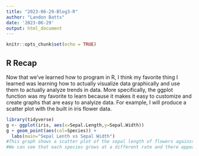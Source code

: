 ```yaml
---
title: "2023-06-29-Blog3-R"
author: "Landon Batts"
date: '2023-06-29'
output: html_document
---
```


```r
knitr::opts_chunk$set(echo = TRUE)
```

## R Recap
Now that we've learned how to program in R, I think my favorite thing I learned was learning how to actually visualize data graphically and use them to actually analyze trends in data. More specifically, the ggplot function was my favorite to learn because it makes it easy to customize and create graphs that are easy to analyize data. For example, I will produce a scatter plot with the built in iris flower data.
```r
library(tidyverse)
g <- ggplot(iris, aes(x=Sepal.Length,y=Sepal.Width))
g + geom_point(aes(col=Species)) +
  labs(main="Sepal Lenth vs Sepal Width")
#This graph shows a scatter plot of the sepal length of flowers against the sepal width with the colors representing the species of flower.
#We can see that each species grows at a different rate and there appears to be a positive relationship between length and width

```

